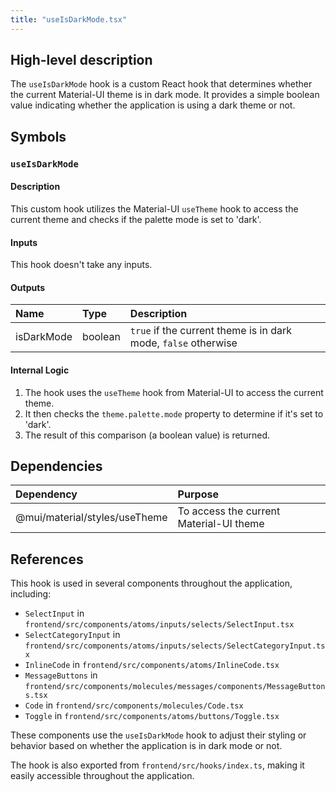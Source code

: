 ```yaml
---
title: "useIsDarkMode.tsx"
---
```


## High-level description
The `useIsDarkMode` hook is a custom React hook that determines whether the current Material-UI theme is in dark mode. It provides a simple boolean value indicating whether the application is using a dark theme or not.

## Symbols

### `useIsDarkMode`
#### Description
This custom hook utilizes the Material-UI `useTheme` hook to access the current theme and checks if the palette mode is set to 'dark'.

#### Inputs
This hook doesn't take any inputs.

#### Outputs
| Name | Type | Description |
|:-----|:-----|:------------|
| isDarkMode | boolean | `true` if the current theme is in dark mode, `false` otherwise |

#### Internal Logic
1. The hook uses the `useTheme` hook from Material-UI to access the current theme.
2. It then checks the `theme.palette.mode` property to determine if it's set to 'dark'.
3. The result of this comparison (a boolean value) is returned.

## Dependencies
| Dependency | Purpose |
|:-----------|:--------|
| @mui/material/styles/useTheme | To access the current Material-UI theme |

## References
This hook is used in several components throughout the application, including:
- `SelectInput` in `frontend/src/components/atoms/inputs/selects/SelectInput.tsx`
- `SelectCategoryInput` in `frontend/src/components/atoms/inputs/selects/SelectCategoryInput.tsx`
- `InlineCode` in `frontend/src/components/atoms/InlineCode.tsx`
- `MessageButtons` in `frontend/src/components/molecules/messages/components/MessageButtons.tsx`
- `Code` in `frontend/src/components/molecules/Code.tsx`
- `Toggle` in `frontend/src/components/atoms/buttons/Toggle.tsx`

These components use the `useIsDarkMode` hook to adjust their styling or behavior based on whether the application is in dark mode or not.

The hook is also exported from `frontend/src/hooks/index.ts`, making it easily accessible throughout the application.